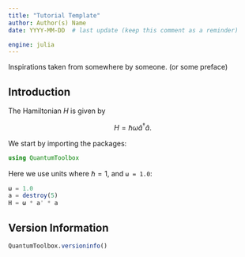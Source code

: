 ```yaml
---
title: "Tutorial Template"
author: Author(s) Name
date: YYYY-MM-DD  # last update (keep this comment as a reminder)

engine: julia
---
```


Inspirations taken from somewhere by someone. (or some preface)

## Introduction

The Hamiltonian $H$ is given by

$$
H = \hbar \omega \hat{a}^\dagger \hat{a}.
$$

We start by importing the packages:

```julia
using QuantumToolbox
```

Here we use units where $\hbar = 1$, and `ω = 1.0`:

```julia
ω = 1.0
a = destroy(5)
H = ω * a' * a
```

## Version Information
```julia
QuantumToolbox.versioninfo()
```
